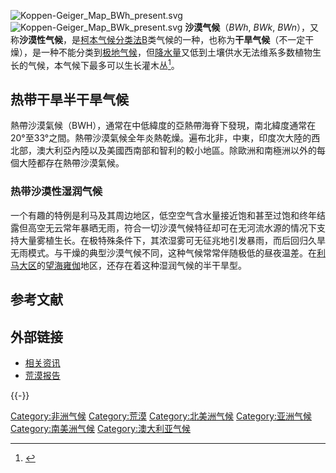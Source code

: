 [[File:Koppen-Geiger_Map_BWh_present.svg|thumb]]
[[File:Koppen-Geiger_Map_BWk_present.svg|thumb]]
'''沙漠气候'''（''BWh'', ''BWk'', ''BWn''），又称'''沙漠性气候'''，是[[柯本气候分类法|柯本气候分类法]]B类气候的一种，也称为'''干旱气候'''（不一定干燥），是一种不能分类到[[极地气候|极地气候]]，但[[降水量|降水量]]又低到土壤供水无法维系多数植物生长的气候，本气候下最多可以生长灌木丛<ref>{{cite journal |url=http://www.hydrol-earth-syst-sci.net/11/1633/2007/hess-11-1633-2007.pdf |title=Updated world map of the Koppen-Geiger climate classiﬁcation |first=M. C. |last=Peel |coauthors=B. L. Finlayson and T. A. McMahon |journal=Hydrology and Earth System Sciences |volume=11 |year=2007 |pages=1633–1644 |access-date=2011-08-19 |archive-date=2012-02-03 |archive-url=https://web.archive.org/web/20120203170339/http://www.hydrol-earth-syst-sci.net/11/1633/2007/hess-11-1633-2007.pdf |dead-url=no }}</ref>。

== 热带干旱半干旱气候 ==
{{Main|热带干旱半干旱气候}}

熱帶沙漠氣候（BWH），通常在中低緯度的亞熱帶海脊下發現，南北緯度通常在20°至33°之間。熱帶沙漠氣候全年炎熱乾燥。遍布北非，中東，印度次大陸的西北部，澳大利亞內陸以及美國西南部和智利的較小地區。除歐洲和南極洲以外的每個大陸都存在熱帶沙漠氣候。

===热带沙漠性湿润气候===
{{See|浓湿雾}}
一个有趣的特例是利马及其周边地区，低空空气含水量接近饱和甚至过饱和终年结露但高空无云常年暴晒无雨，符合一切沙漠气候特征却可在无河流水源的情况下支持大量雾植生长。在极特殊条件下，其浓湿雾可无征兆地引发暴雨，而后回归久旱无雨模式。与干燥的典型沙漠气候不同，这种气候常常伴随极低的昼夜温差。在[[利马大区|利马大区]]的[[望海雍伽|望海雍伽]]地区，还存在着这种湿润气候的半干旱型。
{{Weather box
|location =  干旱型湿润气候典型城市利马气候（1961–1990，极端温度1960–今）
|metric first = Y
|single line = Y
|Jan record high C = 32.7
|Feb record high C = 32.5
|Mar record high C = 33.4
|Apr record high C = 31.6
|May record high C = 30.3
|Jun record high C = 30.0
|Jul record high C = 28.3
|Aug record high C = 29.0
|Sep record high C = 28.0
|Oct record high C = 25.2
|Nov record high C = 29.0
|Dec record high C = 30.4
|year record high C = 33.4
|Jan high C = 26.1
|Feb high C = 26.8
|Mar high C = 26.3
|Apr high C = 24.5
|May high C = 22.0
|Jun high C = 20.1
|Jul high C = 19.1
|Aug high C = 18.8
|Sep high C = 19.1
|Oct high C = 20.3
|Nov high C = 22.1
|Dec high C = 24.4
|year high C = 22.5
|Jan mean C = 22.1
|Feb mean C = 22.7
|Mar mean C = 22.2
|Apr mean C = 20.6
|May mean C = 18.8
|Jun mean C = 17.5
|Jul mean C = 16.7
|Aug mean C = 16.2
|Sep mean C = 16.4
|Oct mean C = 17.3
|Nov mean C = 18.7
|Dec mean C = 20.7
|year mean C = 19.2
|Jan low C = 19.4
|Feb low C = 19.8
|Mar low C = 19.5
|Apr low C = 17.9
|May low C = 16.4
|Jun low C = 15.6
|Jul low C = 15.2
|Aug low C = 14.9
|Sep low C = 14.9
|Oct low C = 15.5
|Nov low C = 16.6
|Dec low C = 18.2
|year low C = 17.2
|Jan record low C = 12.0
|Feb record low C = 15.0
|Mar record low C = 11.0
|Apr record low C = 10.0
|May record low C = 8.0
|Jun record low C = 10.0
|Jul record low C = 8.9
|Aug record low C = 10.0
|Sep record low C = 12.5
|Oct record low C = 11.0
|Nov record low C = 11.1
|Dec record low C = 13.9
|year record low C = 8.0
|precipitation colour = green
|Jan precipitation mm = 0.8
|Feb precipitation mm = 0.4
|Mar precipitation mm = 0.4
|Apr precipitation mm = 0.1
|May precipitation mm = 0.3
|Jun precipitation mm = 0.7
|Jul precipitation mm = 1.0
|Aug precipitation mm = 1.5
|Sep precipitation mm = 0.7
|Oct precipitation mm = 0.2
|Nov precipitation mm = 0.1
|Dec precipitation mm = 0.2
|year precipitation mm = 6.4
|unit precipitation days = 0.1 mm
|Jan precipitation days = 0.7
|Feb precipitation days = 0.7
|Mar precipitation days = 0.7
|Apr precipitation days = 0.3
|May precipitation days = 1.1
|Jun precipitation days = 2.3
|Jul precipitation days = 3.0
|Aug precipitation days = 4.1
|Sep precipitation days = 3.1
|Oct precipitation days = 1.2
|Nov precipitation days = 0.4
|Dec precipitation days = 0.5
|year precipitation days = 18.2
|Jan humidity = 81.6
|Feb humidity = 82.1
|Mar humidity = 82.7
|Apr humidity = 85.0
|May humidity = 85.1
|Jun humidity = 85.1
|Jul humidity = 84.8
|Aug humidity = 84.8
|Sep humidity = 85.5
|Oct humidity = 83.5
|Nov humidity = 82.1
|Dec humidity = 81.5
|year humidity= 82.8
|Jan sun = 179.1
|Feb sun = 169.0
|Mar sun = 139.2
|Apr sun = 184.0
|May sun = 116.4
|Jun sun =  50.6
|Jul sun =  28.6
|Aug sun =  32.3
|Sep sun =  37.3
|Oct sun =  65.3
|Nov sun =  89.0
|Dec sun = 139.2
|source 1 = [[Deutscher_Wetterdienst|Deutscher Wetterdienst]],<ref name = DWD>
{{cite web
| url = http://www.dwd.de/DWD/klima/beratung/ak/ak_846280_kt.pdf
| title = Klimatafel von Lima-Callao (Int. Flugh.) / Peru
| work = Baseline climate means (1961–1990) from stations all over the world
| publisher = Deutscher Wetterdienst
| language = de
| access-date = 18 November 2016}}</ref> Meteo Climat (record highs and lows)<ref name = meteoclimat>
{{cite web
| url = http://meteo-climat-bzh.dyndns.org/index.php?page=stati&id=1871
| title = Station Jorge Chavez
| publisher = Météo Climat
| language = fr
| access-date = 27 June 2017}}</ref>
|source 2 = Universidad Complutense de Madrid (sunshine and humidity)<ref name=Molina/>
|date=August 2010}}

== 参考文献 ==
{{Reflist}}

== 外部链接 ==
*[https://web.archive.org/web/20110304115708/http://www.ace.mmu.ac.uk/eae/climate/Older/Desert_Climate.html 相关资讯]
*[http://www.blueplanetbiomes.org/desert.htm 荒漠报告] {{Wayback|url=http://www.blueplanetbiomes.org/desert.htm |date=20110901222858 }}

{{-}}
{{Koppen}}

{{Authority control}}

[[Category:非洲气候|Category:非洲气候]]
[[Category:荒漠|Category:荒漠]]
[[Category:北美洲气候|Category:北美洲气候]]
[[Category:亚洲气候|Category:亚洲气候]]
[[Category:南美洲气候|Category:南美洲气候]]
[[Category:澳大利亚气候|Category:澳大利亚气候]]